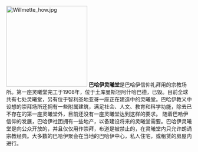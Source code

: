 [[Image:Willmette_how.jpg|220px]]
'''巴哈伊灵曦堂'''是巴哈伊信仰礼拜用的宗教场所。第一座灵曦堂完工于1908年，位于土库曼斯坦阿什哈巴德，已毁。目前全球共有七处灵曦堂，另有位于智利圣地亚哥一座正在建造中的灵曦堂。巴哈伊教义中设想的崇拜场所还拥有一些附属建筑，满足社会、人文、教育和科学功能，除去已不存在的第一座灵曦堂外，目前还没有一座灵曦堂达到这样的要求。
随着巴哈伊信仰的发展，巴哈伊社团拥有一些地产，以备建设将来的灵曦堂需要。巴哈伊灵曦堂是向公众开放的，并且仅仅用作崇拜，布道是被禁止的，在灵曦堂内只允许朗诵宗教经典。大多数的巴哈伊聚会在当地的巴哈伊中心，私人住宅，或租赁的房屋内进行。